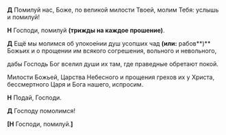 
**Д** Помилуй нас, Боже, по великой милости Твоей, молим Тебя: услышь и помилуй!

**Н** Господи, помилуй **(трижды на каждое прошение)**.

**Д** Ещё мы молимся об упокое́нии душ усопших чад **(или:** рабов**)** Божьих <NamesEditorInput type="Об упокоении" /> и о прощении им всякого согреше­ния, воль­ного и невольного,

дабы Господь Бог вселил души их там, где праведные об­ретают покой.

Милости Божьей, Царства Небесного и прощения грехов их у Христа, бессмертного Царя и Бога нашего, испросим.

**Н** Подай, Господи.

**Д** Господу помолимся!

**[Н** Господи, помилуй.**]**
